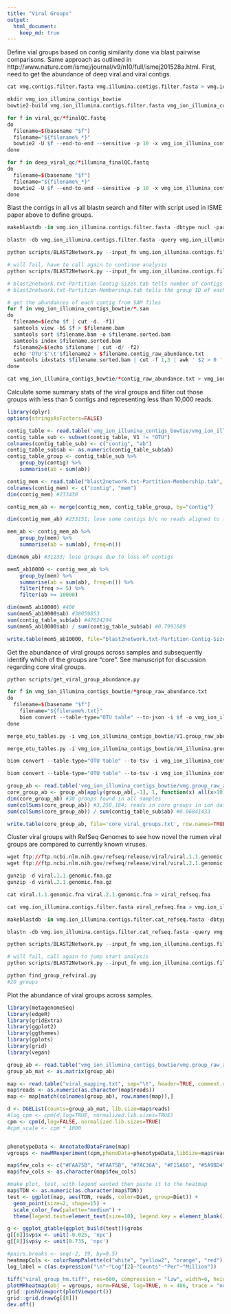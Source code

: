 ```yaml
---
title: "Viral Groups"
output:
  html_document:
    keep_md: true
---
```


Define vial groups based on contig similarity done via blast pairwise comparisons. Same approach as outlined in http://www.nature.com/ismej/journal/v9/n10/full/ismej201528a.html. First, need to get the abundance of deep viral and viral contigs.

```r
cat vmg.contigs.filter.fasta vmg.illumina.contigs.filter.fasta > vmg.ion_illumina.contigs.filter.fasta

mkdir vmg_ion_illumina_contigs_bowtie
bowtie2-build vmg.ion_illumina.contigs.filter.fasta vmg_ion_illumina_contigs_bowtie/vmg_ion_illumina_contigs_bowtie_db

for f in viral_qc/*finalQC.fastq
do
  filename=$(basename "$f")
  filename="${filename%_*}"
  bowtie2 -U $f --end-to-end --sensitive -p 10 -x vmg_ion_illumina_contigs_bowtie/vmg_ion_illumina_contigs_bowtie_db -S vmg_ion_illumina_contigs_bowtie/$filename.sam --un vmg_ion_illumina_contigs_bowtie/$filename.unaligned.txt --al vmg_ion_illumina_contigs_bowtie/$filename.aligned.txt
done

for f in deep_viral_qc/*illumina_finalQC.fastq
do
  filename=$(basename "$f")
  filename="${filename%_*}"
  bowtie2 -U $f --end-to-end --sensitive -p 10 -x vmg_ion_illumina_contigs_bowtie/vmg_ion_illumina_contigs_bowtie_db -S vmg_ion_illumina_contigs_bowtie/$filename.sam --un vmg_ion_illumina_contigs_bowtie/$filename.unaligned.txt --al vmg_ion_illumina_contigs_bowtie/$filename.aligned.txt
done
```

Blast the contigs in all vs all blastn search and filter with script used in ISME paper above to define groups.

```r

makeblastdb -in vmg.ion_illumina.contigs.filter.fasta -dbtype nucl -parse_seqids

blastn -db vmg.ion_illumina.contigs.filter.fasta -query vmg.ion_illumina.contigs.filter.fasta -out vmg.ion_illumina.contigs.filter.blastn.txt -evalue 0.0001 -outfmt 0 -num_alignments 10000 -num_descriptions 10000

python scripts/BLAST2Network.py --input_fn vmg.ion_illumina.contigs.filter.blastn.txt --output_fn blast2network.txt --evalue 1e-10 --num_inputs 470106 --membership_per_community --data_represented --contig_community_cutoff 5

# will fail, have to call again to continue analysis
python scripts/BLAST2Network.py --input_fn vmg.ion_illumina.contigs.filter.blastn.txt --output_fn blast2network.txt --evalue 1e-10 --num_inputs 470106 --membership_per_community --data_represented --contig_community_cutoff 5

# blast2network.txt-Partition-Contig-Sizes.tab tells number of contigs per group
# blast2network.txt-Partition-Membership.tab tells the group ID of each contig

# get the abundances of each contig from SAM files
for f in vmg_ion_illumina_contigs_bowtie/*.sam
do
  filename=$(echo $f | cut -d. -f1)
  samtools view -bS $f > $filename.bam
  samtools sort $filename.bam -o $filename.sorted.bam
  samtools index $filename.sorted.bam
  filename2=$(echo $filename | cut -d/ -f2)
  echo 'OTU'$'\t'$filename2 > $filename.contig_raw_abundance.txt
  samtools idxstats $filename.sorted.bam | cut -f 1,3 | awk ' $2 > 0 ' >> $filename.contig_raw_abundance.txt
done

cat vmg_ion_illumina_contigs_bowtie/*contig_raw_abundance.txt > vmg_ion_illumina_contigs_bowtie/vmg_ion_illumina_contig_raw_abundance.txt
```

Calculate some summary stats of the viral groups and filter out those groups with less than 5 contigs and representing less than 10,000 reads.

```r
library(dplyr)
options(stringsAsFactors=FALSE)

contig_table <- read.table('vmg_ion_illumina_contigs_bowtie/vmg_ion_illumina_contig_raw_abundance.txt', header=FALSE, comment.char="", sep="\t")
contig_table_sub <- subset(contig_table, V1 != "OTU")
colnames(contig_table_sub) <- c("contig", "ab")
contig_table_sub$ab <- as.numeric(contig_table_sub$ab)
contig_table_group <- contig_table_sub %>%
	group_by(contig) %>%
	summarise(ab = sum(ab))

contig_mem <- read.table("blast2network.txt-Partition-Membership.tab", sep="\t", header=FALSE)
colnames(contig_mem) <- c("contig", "mem")
dim(contig_mem) #233430

contig_mem_ab <- merge(contig_mem, contig_table_group, by="contig")

dim(contig_mem_ab) #233151; lose some contigs b/c no reads aligned to them

mem_ab <- contig_mem_ab %>%
	group_by(mem) %>%
	summarise(ab = sum(ab), freq=n())	

dim(mem_ab) #31233; lose groups due to loss of contigs

mem5_ab10000 <- contig_mem_ab %>%
	group_by(mem) %>%
	summarise(ab = sum(ab), freq=n()) %>%
	filter(freq >= 5) %>%
	filter(ab >= 10000)	 

dim(mem5_ab10000) #406
sum(mem5_ab10000$ab) #38059853
sum(contig_table_sub$ab) #47624294
sum(mem5_ab10000$ab) / sum(contig_table_sub$ab) #0.7991689

write.table(mem5_ab10000, file="blast2network.txt-Partition-Contig-Sizes-filter.tab", col.names=TRUE, row.names=FALSE, quote=FALSE, sep="\t")
```

Get the abundance of viral groups across samples and subsequently identify which of the groups are "core". See manuscript for discussion regarding core viral groups.

```r
python scripts/get_viral_group_abundance.py

for f in vmg_ion_illumina_contigs_bowtie/*group_raw_abundance.txt
do
  filename=$(basename "$f")
	filename="${filename%.txt}"
	biom convert --table-type="OTU table" --to-json -i $f -o vmg_ion_illumina_contigs_bowtie/$filename.biom
done

merge_otu_tables.py -i vmg_ion_illumina_contigs_bowtie/V1.group_raw_abundance.biom,vmg_ion_illumina_contigs_bowtie/V2.group_raw_abundance.biom,vmg_ion_illumina_contigs_bowtie/V3.group_raw_abundance.biom,vmg_ion_illumina_contigs_bowtie/V4.group_raw_abundance.biom,vmg_ion_illumina_contigs_bowtie/V5.group_raw_abundance.biom,vmg_ion_illumina_contigs_bowtie/V6.group_raw_abundance.biom,vmg_ion_illumina_contigs_bowtie/V7.group_raw_abundance.biom,vmg_ion_illumina_contigs_bowtie/V8.group_raw_abundance.biom,vmg_ion_illumina_contigs_bowtie/V9.group_raw_abundance.biom,vmg_ion_illumina_contigs_bowtie/V10.group_raw_abundance.biom,vmg_ion_illumina_contigs_bowtie/V11.group_raw_abundance.biom,vmg_ion_illumina_contigs_bowtie/V12.group_raw_abundance.biom,vmg_ion_illumina_contigs_bowtie/V13.group_raw_abundance.biom,vmg_ion_illumina_contigs_bowtie/V14.group_raw_abundance.biom,vmg_ion_illumina_contigs_bowtie/V15.group_raw_abundance.biom -o vmg_ion_illumina_contigs_bowtie/vmg.group_raw_abundance.biom

merge_otu_tables.py -i vmg_ion_illumina_contigs_bowtie/V4_illumina.group_raw_abundance.biom,vmg_ion_illumina_contigs_bowtie/V9_illumina.group_raw_abundance.biom,vmg_ion_illumina_contigs_bowtie/V10_illumina.group_raw_abundance.biom,vmg_ion_illumina_contigs_bowtie/V11_illumina.group_raw_abundance.biom,vmg_ion_illumina_contigs_bowtie/V12_illumina.group_raw_abundance.biom,vmg_ion_illumina_contigs_bowtie/V13_illumina.group_raw_abundance.biom -o vmg_ion_illumina_contigs_bowtie/vmg_illumina.group_raw_abundance.biom

biom convert --table-type="OTU table" --to-tsv -i vmg_ion_illumina_contigs_bowtie/vmg.group_raw_abundance.biom -o vmg_ion_illumina_contigs_bowtie/vmg.group_raw_abundance.txt

biom convert --table-type="OTU table" --to-tsv -i vmg_ion_illumina_contigs_bowtie/vmg_illumina.group_raw_abundance.biom -o vmg_ion_illumina_contigs_bowtie/vmg_illumina.group_raw_abundance.txt
```

```r
group_ab <- read.table('vmg_ion_illumina_contigs_bowtie/vmg.group_raw_abundance.txt', header=TRUE, skip=1, comment.char="", row.names=1, sep="\t")
core_group_ab <- group_ab[apply(group_ab[,-1], 1, function(x) all(x>10)),]
dim(core_group_ab) #38 groups found in all samples
sum(colSums(core_group_ab)) #3,258,184; reads in core groups in ion dataset
sum(colSums(core_group_ab)) / sum(contig_table_sub$ab) #0.06841433

write.table(core_group_ab, file='core_viral_groups.txt', row.names=TRUE, col.names=NA, sep="\t")
```

Cluster viral groups with RefSeq Genomes to see how novel the rumen viral groups are compared to currently known viruses.

```r
wget ftp://ftp.ncbi.nlm.nih.gov/refseq/release/viral/viral.1.1.genomic.fna.gz
wget ftp://ftp.ncbi.nlm.nih.gov/refseq/release/viral/viral.2.1.genomic.fna.gz

gunzip -d viral.1.1.genomic.fna.gz
gunzip -d viral.2.1.genomic.fna.gz

cat viral.1.1.genomic.fna viral.2.1.genomic.fna > viral_refseq.fna

cat vmg.ion_illumina.contigs.filter.fasta viral_refseq.fna > vmg.ion_illumina.contigs.filter.cat_refseq.fasta

makeblastdb -in vmg.ion_illumina.contigs.filter.cat_refseq.fasta -dbtype nucl -parse_seqids

blastn -db vmg.ion_illumina.contigs.filter.cat_refseq.fasta -query vmg.ion_illumina.contigs.filter.cat_refseq.fasta -out vmg.ion_illumina.contigs.filter.cat_refseq.blastn.txt -evalue 0.0001 -outfmt 0 -num_alignments 10000 -num_descriptions 10000

python scripts/BLAST2Network.py --input_fn vmg.ion_illumina.contigs.filter.cat_refseq.blastn.txt --output_fn blast2network_refseq.txt --evalue 1e-10 --num_inputs 477551 --membership_per_community --data_represented --contig_community_cutoff 5

# will fail, call again to jump start analysis
python scripts/BLAST2Network.py --input_fn vmg.ion_illumina.contigs.filter.cat_refseq.blastn.txt --output_fn blast2network_refseq.txt --evalue 1e-10 --num_inputs 477551 --membership_per_community --data_represented --contig_community_cutoff 5

python find_group_refviral.py 
#20 groups
```

Plot the abundance of viral groups across samples.

```r
library(metagenomeSeq)
library(edgeR)
library(gridExtra)
library(ggplot2)
library(ggthemes)
library(gplots)
library(grid)
library(vegan)

group_ab <- read.table("vmg_ion_illumina_contigs_bowtie/vmg.group_raw_abundance.txt", sep="\t", header=TRUE, comment.char="", row.names=1, skip=1)
group_ab_mat <- as.matrix(group_ab)

map <- read.table("viral_mapping.txt", sep="\t", header=TRUE, comment.char="", row.names=1)
map$reads <- as.numeric(as.character(map$reads))
map <- map[match(colnames(group_ab), row.names(map)),]

d <- DGEList(counts=group_ab_mat, lib.size=map$reads)
#log_cpm <- cpm(d,log=TRUE, normalized.lib.sizes=TRUE)
cpm <- cpm(d,log=FALSE, normalized.lib.sizes=TRUE)
#cpm_scale <- cpm * 1000


phenotypeData <- AnnotatedDataFrame(map)
vgroups <- newMRexperiment(cpm,phenoData=phenotypeData,libSize=map$reads)

map$few_cols <- c("#FAA75B", "#FAA75B", "#7AC36A", "#F15A60", "#5A9BD4", "#7AC36A", "#7AC36A", "#FAA75B", "#5A9BD4", "#F15A60", "#5A9BD4", "#5A9BD4", "#F15A60", "#FAA75B", "#7AC36A")
map$few_cols <- as.character(map$few_cols)

#make plot, test, with legend wanted then paste it to the heatmap
map$TDN <- as.numeric(as.character(map$TDN))
test <- ggplot(map, aes(TDN, reads, color=Diet, group=Diet)) + 
  geom_point(size=2, shape=15) +
  scale_color_few(palette="medium") +
  theme(legend.text=element_text(size=10), legend.key = element_blank(), legend.title = element_blank(), legend.key.height = unit(0.35, "cm"), legend.key.width = unit(0.01, "cm"), legend.background = element_rect(fill=alpha('white', 0.0)))

g <- ggplot_gtable(ggplot_build(test))$grobs
g[[8]]$vp$x <- unit(-0.025, 'npc')
g[[8]]$vp$y <- unit(0.735, 'npc')

#pairs.breaks <- seq(-2, 19, by=0.5)
heatmapCols <- colorRampPalette(c("white", "yellow2", "orange", "red"), space = "rgb")(50)
log_label = c(as.expression("\n"~"Log"[2]~"Counts"~"Per"~"Million"))

tiff("viral_group_hm.tiff", res=600, compression = "lzw", width=6, height=6, units="in") 
plotMRheatmap(obj = vgroups, norm=FALSE, log=TRUE, n = 406, trace = "none", col = heatmapCols, ColSideColors = map$few_cols, labRow=NA, srtCol=0, key=FALSE, key.title=NA, labCol=NA, key.xlab=log_label, key.ylab="", margins=c(1,1), distfun = function(x) vegdist(x, method = "bray"), hclustfun = function(x) hclust(x, method = "ward.D2"), keysize=1.635)
grid::pushViewport(plotViewport())
grid::grid.draw(g[[8]])
dev.off()
```